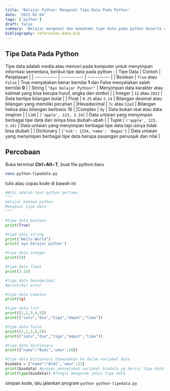```yaml
---
title: 'Belajar Python: Mengenal Tipe Data Pada Python'
date: '2022-02-04'
tags: ['python']
draft: false
summary: 'Belajar mengenal dan memahami tipe data pada python beserta contohnya'
bibliography: references-data.bib
---
```


## Tipe Data Pada Python

Tipe data adalah media atau memori pada komputer untuk menyimpan informasi sementara, berikut
tipe data pada python :
| Tipe Data | Contoh | Penjelasan |
| ----------- | ----------- | ----------- |
| Boolean | `True` atau `False` | True menyatakan benar bernilai **1** dan False menyatakan salah bernilai **0** |
| String | `"Ayo belajar Python!"` | Menyimpan data karakter atau kalimat yang bisa berupa huruf, angka dan simbol |
| Integer | `12` atau `2022` | Data bertipe bilangan bulat |
| Float | `0.25` atau `3.14` | Bilangan desimal atau bilangan yang memiliki pecahan |
|Hexadecimal | `7c` atau `12a3` | Bilangan heksa atau bilangan berbasis 16 |
|Complex | `9y` | Data bukan real atau data imajiner |
| List | `['apple', 123, 3.14]` | Data untaian yang menyimpan berbagai tipe data dan isinya bisa diubah-ubah |
| Tuple | `('apple', 123, 3.14)` | Data untaian yang menyimpan berbagai tipe data tapi isinya tidak bisa diubah |
| Dictionary | `{'nik': 1234,'nama': 'Bagas'}` | Data untaian yang menyimpan berbagai tipe data berupa pasangan penunjuk dan nilai |

## Percobaan

Buka terminal **Ctrl**+**Alt**+**T**, buat file python baru

```bash
nano python-tipedata.py
```

tulis atau copas kode di bawah ini

```python:python-tipedata.py
##ini adalah text python pertama
"""
belajar bahasa python
Mengenal tipe data
"""

#tipe data boolean
print(True)

#tipe data string
print("Hello World")
print('ayo belajar python')

#tipe data integer
print(20)

#tipe data float
print(3.14)

#tipe data hexadecimal
#print(9a) error

#tipe data complex
print(9y)

#tipe data list
print([1,2,3,4,5])
print(["satu","dua","tiga","empat","lima"])

#tipe data Tuple
print((1,2,3,4,5))
print(("satu","dua","tiga","empat","lima"))

#tipe data dictionary
print({"nama":"Budi",'umur':20})

#tipe data Dictionary dimasukkan ke dalam variabel data
biodata = {"nama":"Andi",'umur':21}
print(biodata) #proses pencetakan variabel biodata yg berisi tipe data dictionary
print(type(biodata)) #fungsi mengecek jenis tipe data

```

simpan kode, lalu jalankan program `python python-tipedata.py`
